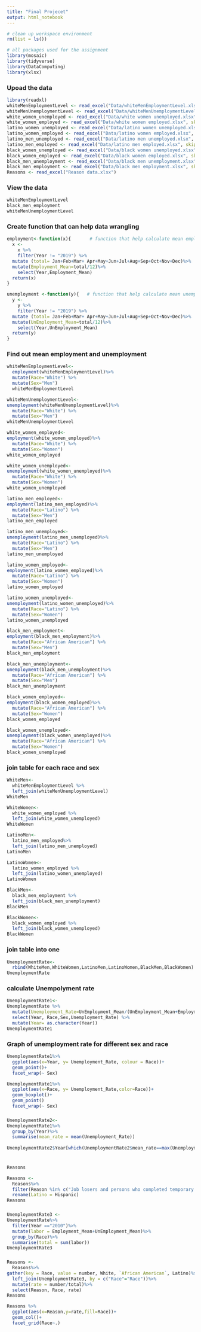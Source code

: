 ```yaml
---
title: "Final Projecet"
output: html_notebook
---
```


```r
# clean up workspace environment
rm(list = ls())

# all packages used for the assignment
library(mosaic)
library(tidyverse)
library(DataComputing)
library(xlsx)
```

### Upoad the data
```r
library(readxl)
whiteMenEmploymentLevel <- read_excel("Data/whiteMenEmploymentLevel.xlsx", skip=12)
whiteMenUnemploymentLevel <- read_excel("Data/whiteMenUnemploymentLevel.xlsx", skip=12)
white_women_unemployed <- read_excel("Data/white women unemployed.xlsx", skip = 12)
white_women_employed <- read_excel("Data/white women employed.xlsx", skip = 12)
latino_women_unemployed <- read_excel("Data/latino women unemployed.xlsx", skip = 12)
latino_women_employed <- read_excel("Data/latino women employed.xlsx", skip = 12)
latino_men_unemployed <- read_excel("Data/latino men unemployed.xlsx", skip = 12)
latino_men_employed <- read_excel("Data/latino men employed.xlsx", skip = 12)
black_women_unemployed <- read_excel("Data/black women unemployed.xlsx", skip = 12)
black_women_employed <- read_excel("Data/black women employed.xlsx", skip = 12)
black_men_unemployment <- read_excel("Data/black men unemployment.xlsx", skip = 12)
black_men_employment <- read_excel("Data/black men employment.xlsx", skip = 12)
Reasons <- read_excel("Reason data.xlsx")

```

### View the data

```r
whiteMenEmploymentLevel
black_men_employment
whiteMenUnemploymentLevel

```
### Create function that can help data wrangling
```r
employment<-function(x){       # function that help calculate mean employment 
  x <- 
    x %>% 
    filter(Year != "2019") %>%
  mutate (total= Jan+Feb+Mar+ Apr+May+Jun+Jul+Aug+Sep+Oct+Nov+Dec)%>%
  mutate(Employment_Mean=total/12)%>%
    select(Year,Employment_Mean)
  return(x)
}

unemployment <-function(y){   # function that help calculate mean unemployment
  y <- 
    y %>% 
    filter(Year != "2019") %>%
  mutate (total= Jan+Feb+Mar+ Apr+May+Jun+Jul+Aug+Sep+Oct+Nov+Dec)%>%
  mutate(UnEmployment_Mean=total/12)%>%
    select(Year,UnEmployment_Mean)
  return(y)
}


```

### Find out mean employment and unemployment
```r
whiteMenEmploymentLevel<-
  employment(whiteMenEmploymentLevel)%>%
  mutate(Race="White") %>%
  mutate(Sex="Men")
  whiteMenEmploymentLevel

```

```r
whiteMenUnemploymentLevel<-
unemployment(whiteMenUnemploymentLevel)%>%
  mutate(Race="White") %>%
  mutate(Sex="Men")
whiteMenUnemploymentLevel
```

```r
white_women_employed<-
employment(white_women_employed)%>%
  mutate(Race="White") %>%
  mutate(Sex="Women")
white_women_employed


```

```r
white_women_unemployed<-
unemployment(white_women_unemployed)%>%
  mutate(Race="White") %>%
  mutate(Sex="Women")
white_women_unemployed
```

```r
latino_men_employed<-
employment(latino_men_employed)%>%
  mutate(Race="Latino") %>%
  mutate(Sex="Men")
latino_men_employed
```

```r
latino_men_unemployed<-
unemployment(latino_men_unemployed)%>%
  mutate(Race="Latino") %>%
  mutate(Sex="Men")
latino_men_unemployed
```


```r
latino_women_employed<-
employment(latino_women_employed)%>%
  mutate(Race="Latino") %>%
  mutate(Sex="Women")
latino_women_employed
```

```r
latino_women_unemployed<-
unemployment(latino_women_unemployed)%>%
  mutate(Race="Latino") %>%
  mutate(Sex="Women")
latino_women_unemployed
```

```r
black_men_employment<-
employment(black_men_employment)%>%
  mutate(Race="African American") %>%
  mutate(Sex="Men")
black_men_employment
```


```r
black_men_unemployment<-
unemployment(black_men_unemployment)%>%
  mutate(Race="African American") %>%
  mutate(Sex="Men")
black_men_unemployment
```

```r
black_women_employed<-
employment(black_women_employed)%>%
  mutate(Race="African American") %>%
  mutate(Sex="Women")
black_women_employed
```


```r
black_women_unemployed<-
unemployment(black_women_unemployed)%>%
  mutate(Race="African American") %>%
  mutate(Sex="Women")
black_women_unemployed
```

### join table for each race and sex
```r
WhiteMen<-
  whiteMenEmploymentLevel %>%
  left_join(whiteMenUnemploymentLevel)
WhiteMen
```


```r
WhiteWomen<-
  white_women_employed %>%
  left_join(white_women_unemployed)
WhiteWomen
```

```r
LatinoMen<-
  latino_men_employed%>%
  left_join(latino_men_unemployed)
LatinoMen
```

```r
LatinoWomen<-
  latino_women_employed %>%
  left_join(latino_women_unemployed)
LatinoWomen
```
```r
BlackMen<-
  black_men_employment %>%
  left_join(black_men_unemployment)
BlackMen
```
```r
BlackWomen<-
  black_women_employed %>%
  left_join(black_women_unemployed)
BlackWomen
```

### join table into one
```r
UnemploymentRate<-
  rbind(WhiteMen,WhiteWomen,LatinoMen,LatinoWomen,BlackMen,BlackWomen)
UnemploymentRate
```

### calculate Unempolyment rate
```r
UnemploymentRate1<-
UnemploymentRate %>%
  mutate(Unemployment_Rate=UnEmployment_Mean/(UnEmployment_Mean+Employment_Mean))%>%
  select(Year, Race,Sex,Unemployment_Rate) %>%
  mutate(Year= as.character(Year))
UnemploymentRate1


```

### Graph of unemployment rate for different sex and race
```r
UnemploymentRate1%>%
  ggplot(aes(x=Year, y= Unemployment_Rate, colour = Race))+
  geom_point()+
  facet_wrap(~ Sex)

```

```r
UnemploymentRate1%>%
  ggplot(aes(x=Race, y= Unemployment_Rate,color=Race))+
  geom_boxplot()+
  geom_point()
  facet_wrap(~ Sex)

```


###
```r
UnemploymentRate2<-
UnemploymentRate1%>%
  group_by(Year)%>%
  summarise(mean_rate = mean(Unemployment_Rate))
 
UnemploymentRate2$Year[which(UnemploymentRate2$mean_rate==max(UnemploymentRate2$mean_rate))]



```

###
```r
Reasons

Reasons <-
  Reasons%>%
  filter(Reason %in% c("Job losers and persons who completed temporary jobs","Job leavers","Reentrants","New entrants"))%>%
  rename(Latino = Hispanic)
Reasons
```

###
```r
UnemploymentRate3 <-
UnemploymentRate%>%
  filter(Year =="2010")%>%
  mutate(labor = Employment_Mean+UnEmployment_Mean)%>%
  group_by(Race)%>%
  summarise(total = sum(labor))
UnemploymentRate3
```
###
```r
Reasons <-
  Reasons%>%
gather(key = Race, value = number, White, `African American`, Latino)%>%
  left_join(UnemploymentRate3, by = c("Race"="Race"))%>%
  mutate(rate = number/total)%>%
  select(Reason, Race, rate)
Reasons
```

```r
Reasons %>%
  ggplot(aes(x=Reason,y=rate,fill=Race))+
  geom_col()+
  facet_grid(Race~.)
```









